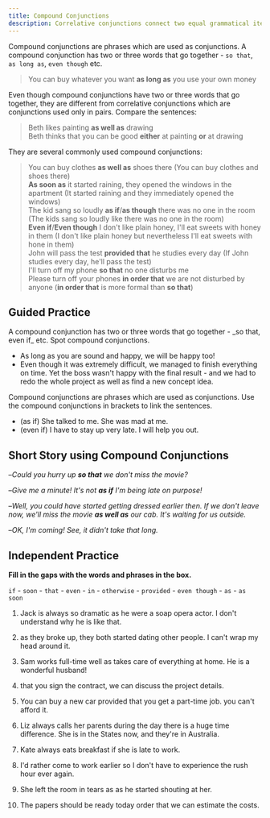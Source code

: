 ```yaml
---
title: Compound Conjunctions
description: Correlative conjunctions connect two equal grammatical items in a sentence.
---
```


Compound conjunctions are phrases which are used as conjunctions. A compound conjunction has two or three words that go together - `so that`, `as long as`, `even though` etc.

> You can buy whatever you want **as long as** you use your own money

Even though compound conjunctions have two or three words that go together, they are different from correlative conjunctions which are conjunctions used only in pairs. Compare the sentences:

> Beth likes painting **as well as** drawing  
> Beth thinks that you can be good **either** at painting **or** at drawing

They are several commonly used compound conjunctions:

> You can buy clothes **as well as** shoes there (You can buy clothes and shoes there)  
> **As soon as** it started raining, they opened the windows in the apartment (It started raining and they immediately opened the windows)  
> The kid sang so loudly **as if**/**as though** there was no one in the room (The kids sang so loudly like there was no one in the room)  
> **Even if**/**Even though** I don't like plain honey, I'll eat sweets with honey in them (I don't like plain honey but nevertheless I'll eat sweets with hone in them)  
> John will pass the test **provided that** he studies every day (If John studies every day, he'll pass the test)  
> I'll turn off my phone **so that** no one disturbs me  
> Please turn off your phones **in order that** we are not disturbed by anyone (**in order that** is more formal than **so that**)

## Guided Practice

<Callout mt={8}>
  A compound conjunction has two or three words that go together - _so that, even if_ etc.
  Spot compound conjunctions.
</Callout>

- As long as you are sound and happy, we will be happy too! <Tooltip content="as long as" />
- Even though it was extremely difficult, we managed to finish everything on time. Yet the boss wasn't happy with the final result - and we had to redo the whole project as well as find a new concept idea. <Tooltip content="Even though, as well as" />

<Callout>
  Compound conjunctions are phrases which are used as conjunctions. Use the compound
  conjunctions in brackets to link the sentences.
</Callout>

- (as if) She talked to me. She was mad at me. <Tooltip content="She talked to me as if she was mad at me" />
- (even if) I have to stay up very late. I will help you out. <Tooltip content="I will help you out, even if I have to stay up very late" />

## Short Story using Compound Conjunctions

–_Could you hurry up **so that** we don't miss the movie?_

–_Give me a minute! It's not **as if** I'm being late on purpose!_

–_Well, you could have started getting dressed earlier then. If we don't leave now, we'll miss the movie **as well as** our cab. It's waiting for us outside._

–_OK, I'm coming! See, it didn't take that long._

## Independent Practice

**Fill in the gaps with the words and phrases in the box.**

`if` - `soon` - `that` - `even` - `in` - `otherwise` - `provided` - `even though` - `as` - `as soon`

1. Jack is always so dramatic as <Blank /> he were a soap opera actor. I don't understand why he is like that. <Tooltip content="if" />

2. <Blank /> as they broke up, they both started dating other people. I can't wrap my head
   around it. <Tooltip content="As soon" />

3. Sam works full-time <Blank /> well as takes care of everything at home. He is a wonderful husband! <Tooltip content="as" />

4. <Blank /> that you sign the contract, we can discuss the project details.
   <Tooltip content="Provided" />

5. You can buy a new car provided that you get a part-time job. <Blank /> you can't afford it. <Tooltip content="Otherwise" />

6. Liz always calls her parents during the day <Blank /> there is a huge time difference. She is in the States now, and they're in Australia. <Tooltip content="even though" />

7. Kate always eats breakfast <Blank /> if she is late to work. <Tooltip content="even" />

8. I'd rather come to work earlier so <Blank /> I don't have to experience the rush hour ever again. <Tooltip content="that" />

9. She left the room in tears as <Blank /> as he started shouting at her. <Tooltip content="soon" />

10. The papers should be ready today <Blank /> order that we can estimate the costs. <Tooltip content="in" />
